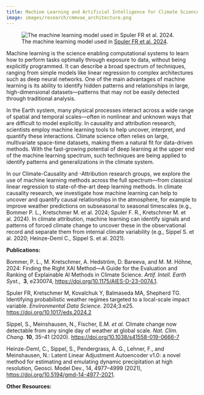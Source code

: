 ```yaml
---
title: Machine Learning and Artificial Intelligence for Climate Science
image: images/research/cmmvae_architecture.png
---
```



![The machine learning model used in [Spuler FR et al. 2024](https://doi.org/10.1017/eds.2024.29).](/images/research/cmmvae_architecture.png)

Machine learning is the science enabling computational systems to learn how to perform tasks optimally through exposure to data, without being explicitly programmed. It can describe a broad spectrum of techniques, ranging from simple models like linear regression to complex architectures such as deep neural networks. One of the main advantages of machine learning is its ability to identify hidden patterns and relationships in large, high-dimensional datasets—patterns that may not be easily detected through traditional analysis.

In the Earth system, many physical processes interact across a wide range of spatial and temporal scales—often in nonlinear and unknown ways that are difficult to model explicitly. In causality and attribution research, scientists employ machine learning tools to help uncover, interpret, and quantify these interactions. Climate science often relies on large, multivariate space-time datasets, making them a natural fit for data-driven methods. With the fast-growing potential of deep learning at the upper end of the machine learning spectrum, such techniques are being applied to identify patterns and generalizations in the climate system.

In our Climate-Causality and -Attribution research groups, we explore the use of machine learning methods across the full spectrum—from classical linear regression to state-of-the-art deep learning methods. In climate causality research, we investigate how machine learning can help to uncover and quantify causal relationships in the atmosphere, for example to improve weather predictions on subseasonal to seasonal timescales (e.g., Bommer P. L., Kretschmer M. et al. 2024; Spuler F. R., Kretschmer M. et al. 2024). In climate attribution, machine learning can identify signals and patterns of forced climate change to uncover these in the observational record and separate them from internal climate variability (e.g., Sippel S. et al. 2020; Heinze-Deml C., Sippel S. et al. 2021).

**Publications:**

Bommer, P. L., M. Kretschmer, A. Hedström, D. Bareeva, and M. M. Höhne, 2024: Finding the Right XAI Method—A Guide for the Evaluation and Ranking of Explainable AI Methods in Climate Science. *Artif. Intell. Earth Syst.*,  **3**, e230074, [https://doi.org/10.1175/AIES-D-23-0074.1](https://doi.org/10.1175/AIES-D-23-0074.1).

Spuler FR, Kretschmer M, Kovalchuk Y, Balmaseda MA, Shepherd TG. Identifying probabilistic weather regimes targeted to a local-scale impact variable. *Environmental Data Science*. 2024;3:e25. [https://doi.org/10.1017/eds.2024.2](https://doi.org/10.1017/eds.2024.2) 

Sippel, S., Meinshausen, N., Fischer, E.M. *et al.* Climate change now detectable from any single day of weather at global scale. *Nat. Clim. Chang.* **10**, 35–41 (2020). [https://doi.org/10.1038/s41558-019-0666-7](https://doi.org/10.1038/s41558-019-0666-7)

Heinze-Deml, C., Sippel, S., Pendergrass, A. G., Lehner, F., and Meinshausen, N.: Latent Linear Adjustment Autoencoder v1.0: a novel method for estimating and emulating dynamic precipitation at high resolution, Geosci. Model Dev., 14, 4977–4999 (2021), [https://doi.org/10.5194/gmd-14-4977-2021](https://doi.org/10.5194/gmd-14-4977-2021).


**Other Resources:**